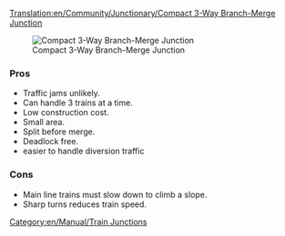 [[Translation:en/Community/Junctionary/Compact 3-Way Branch-Merge Junction]]
{{en/Community/Junctionary/Junctionsmenu}}

[[File:en/Community/Junctionary/6x8 3 Way Split before Merge Junction.png|frame|none|Compact 3-Way Branch-Merge Junction]]

===Pros===
*Traffic jams unlikely.
*Can handle 3 trains at a time.
*Low construction cost.
*Small area.
*Split before merge.
*Deadlock free.
*easier to handle diversion traffic

===Cons===
*Main line trains must slow down to climb a slope.
*Sharp turns reduces train speed.

[[Category:en/Manual/Train Junctions]]